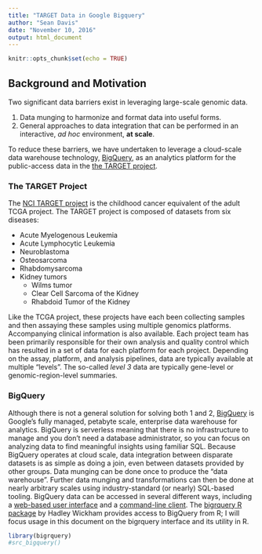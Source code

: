 ```yaml
---
title: "TARGET Data in Google Bigquery"
author: "Sean Davis"
date: "November 10, 2016"
output: html_document
---
```


```r
knitr::opts_chunk$set(echo = TRUE)
```

## Background and Motivation

Two significant data barriers exist in leveraging large-scale genomic data. 

1. Data munging to harmonize and format data into useful forms.
2. General approaches to data integration that can be performed in an interactive, _ad hoc_ environment, **at scale**.

To reduce these barriers, we have undertaken to leverage a cloud-scale data warehouse technology, [BigQuery], as 
an analytics platform for the public-access data in the [the TARGET project].

### The TARGET Project

The [NCI TARGET project](https://target.nci.nih.gov) is the childhood cancer equivalent of the 
adult TCGA project. The TARGET project is composed of datasets from six diseases:

- Acute Myelogenous Leukemia
- Acute Lymphocytic Leukemia
- Neuroblastoma
- Osteosarcoma
- Rhabdomysarcoma
- Kidney tumors
    - Wilms tumor
    - Clear Cell Sarcoma of the Kidney
    - Rhabdoid Tumor of the Kidney

Like the TCGA project, these projects have each been collecting samples and then assaying these
samples using multiple genomics platforms. Accompanying clinical information is also available. 
Each project team has been primarily responsible for their own analysis and quality control
which has resulted in a set of data for each platform for each project. Depending on the assay, platform,
and analysis pipelines, data are typically available at multiple "levels".  The so-called *level 3* data
are typically gene-level or genomic-region-level summaries. 

### BigQuery

Although there is not a general solution for solving both 1 and 2, [BigQuery](https://cloud.google.com/bigquery/) is Google's fully managed, petabyte scale, enterprise data warehouse for analytics. BigQuery is serverless meaning that there is no infrastructure to manage and you don't need a database administrator, so you can focus on analyzing data to find meaningful insights using familiar SQL. Because BigQuery operates at cloud scale, data integration between disparate
datasets is as simple as doing a join, even between datasets provided by other groups. Data munging can be done
once to produce the "data warehouse". Further data munging and transformations can then be done at nearly arbitrary scales using industry-standard (or nearly) SQL-based tooling. BigQuery data can be accessed in several different ways, 
including a [web-based user interface](https://cloud.google.com/bigquery/quickstart-web-ui) and a [command-line client](https://cloud.google.com/bigquery/quickstart-command-line). The [bigrquery R package](https://cran.r-project.org/package=bigrquery) by Hadley Wickham 
provides access to BigQuery from R; I will focus usage in this document on the bigrquery interface and its utility
in R.


```r
library(bigrquery)
#src_bigquery()
```

